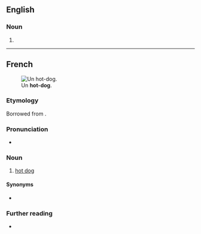 {{also|hotdog|Hotdog|hot dog|Hot Dog}}
==English==

===Noun===
{{en-noun|head=[[hot]]-[[dog]]}}

# {{alternative spelling of|hot dog|lang=en}}

----

==French==
{{wikipedia|lang=fr}}
[[Image:HotDog.jpg|thumb|Un '''hot-dog'''.]]

===Etymology===
Borrowed from {{bor|fr|en|hot dog}}.

===Pronunciation===
* {{fr-asph}} {{fr-IPA|hote-dogue}}

===Noun===
{{fr-noun|m}}

# [[hot dog]] {{gloss|frankfurter in a bun}}

====Synonyms====
* {{q|Quebec|Louisiana}} {{l|fr|chien chaud|g=m}}

===Further reading===
* {{R:TLFi}}